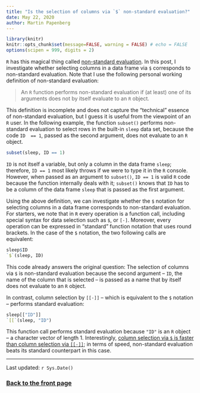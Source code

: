 ```yaml
---
title: "Is the selection of columns via `$` non-standard evaluation?"
date: May 22, 2020
author: Martin Papenberg
---
```


```r

library(knitr)
knitr::opts_chunk$set(message=FALSE, warning = FALSE) # echo = FALSE
options(scipen = 999, digits = 2)

```

`R` has this magical thing called [non-standard 
evaluation](http://adv-r.had.co.nz/Computing-on-the-language.html). In this 
post, I investigate whether selecting columns in a data frame via `$` 
corresponds to non-standard evaluation. Note that I use the following personal 
working definition of non-standard evaluation:

> An `R` function performs non-standard evaluation if (at least) one of its 
arguments does not by itself evaluate to an `R` object.

This definition is incomplete and does not capture the "technical" essence of 
non-standard evaluation, but I guess it is useful from the viewpoint of an `R` 
user. In the following example, the function `subset()` performs non-standard 
evaluation to select rows in the built-in `sleep` data set, because the code `ID 
== 1`, passed as the second argument, does not evaluate to an `R` object.

```r
subset(sleep, ID == 1)
```

`ID` is not itself a variable, but only a column in the data frame `sleep`;
therefore, `ID == 1` most likely throws if we were to type it in the `R` 
console. However, when passed as an argument to `subset()`, `ID == 1` is 
valid `R` code because the function internally deals with it; `subset()` knows 
that `ID` has to be a column of the data frame `sleep` that is passed as the 
first argument.

Using the above definition, we can investigate whether the `$` notation for 
selecting columns in a data frame corresponds to non-standard evaluation. For 
starters, we note that in `R` every operation is a function call, including 
special syntax for data selection such as `$`, or `[·]`. Moreover, every 
operation can be expressed in "standard" function notation that uses round 
brackets. In the case of the `$` notation, the two following calls are 
equivalent:

```r
sleep$ID
`$`(sleep, ID)
```

This code already answers the original question: The selection of columns via 
`$` is non-standard evaluation because the second argument -- `ID`, the name of 
the column that is selected -- is passed as a name that by itself does not 
evaluate to an `R` object.

In contrast, column selection by `[[·]]` -- which is equivalent to the `$` 
notation -- performs standard evaluation:

```r
sleep[["ID"]]
`[[`(sleep, "ID")
```

This function call performs standard evaluation because `"ID"` is an `R` object 
-- a character vector of length 1. Interestingly, <a href="19-columns.html" 
target="_blank">column selection via `$` is faster than column selection via 
`[[·]]`</a>; in terms of speed, non-standard evaluation beats its standard 
counterpart in this case.

---

Last updated: `r Sys.Date()`

### <a href="index.html">Back to the front page</a>

&nbsp;
